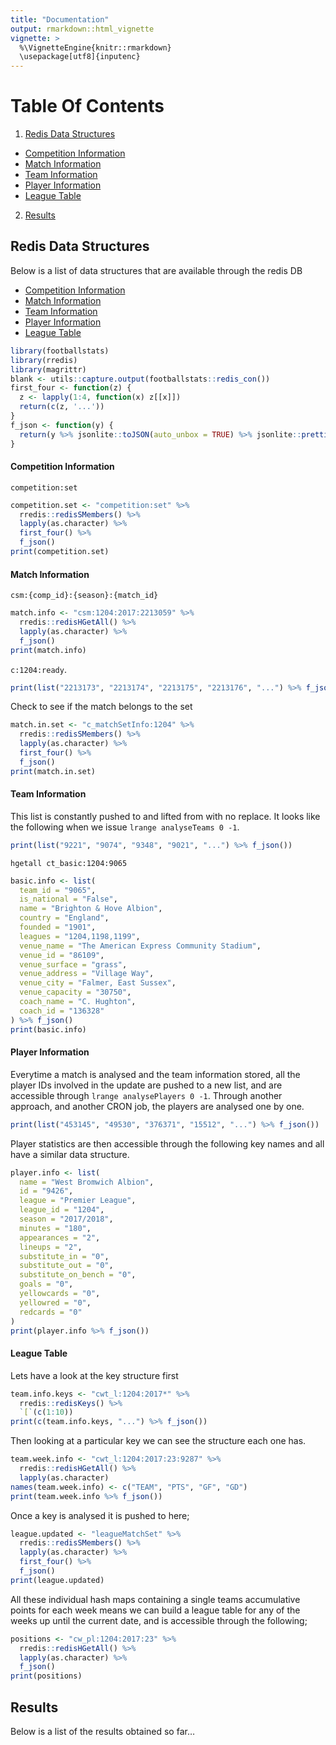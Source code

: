 ```yaml
---
title: "Documentation"
output: rmarkdown::html_vignette
vignette: >
  %\VignetteEngine{knitr::rmarkdown}
  \usepackage[utf8]{inputenc}
---
```


# Table Of Contents
1. [Redis Data Structures](#datastructures)
 * [Competition Information](#competitioninfo)
 * [Match Information](#matchinfo)
 * [Team Information](#teaminfo)
 * [Player Information](#playerinfo)
 * [League Table](#leaguetable)
2. [Results](#results)


## Redis Data Structures {#datastructures}
Below is a list of data structures that are available through the redis DB

* [Competition Information](#competitioninfo)
* [Match Information](#matchinfo)
* [Team Information](#teaminfo)
* [Player Information](#playerinfo)
* [League Table](#leaguetable)

```r
library(footballstats)
library(rredis)
library(magrittr)
blank <- utils::capture.output(footballstats::redis_con())
first_four <- function(z) {
  z <- lapply(1:4, function(x) z[[x]])
  return(c(z, '...'))
}
f_json <- function(y) {
  return(y %>% jsonlite::toJSON(auto_unbox = TRUE) %>% jsonlite::prettify())
}
```

#### Competition Information {#competitioninfo}
`competition:set`
```r
competition.set <- "competition:set" %>% 
  rredis::redisSMembers() %>%
  lapply(as.character) %>%
  first_four() %>% 
  f_json()
print(competition.set)
```


#### Match Information {#matchinfo}
`csm:{comp_id}:{season}:{match_id}`
```r
match.info <- "csm:1204:2017:2213059" %>% 
  rredis::redisHGetAll() %>%
  lapply(as.character) %>% 
  f_json()
print(match.info)
```
`c:1204:ready`.
```r
print(list("2213173", "2213174", "2213175", "2213176", "...") %>% f_json())
```
Check to see if the match belongs to the set
```r
match.in.set <- "c_matchSetInfo:1204" %>% 
  rredis::redisSMembers() %>%
  lapply(as.character) %>%
  first_four() %>% 
  f_json()
print(match.in.set)
```


#### Team Information {#teaminformation}
This list is constantly pushed to and lifted from with no replace. It looks like the following when we issue `lrange analyseTeams 0 -1`.
```r
print(list("9221", "9074", "9348", "9021", "...") %>% f_json())
```
`hgetall ct_basic:1204:9065`
```r
basic.info <- list(
  team_id = "9065",
  is_national = "False",
  name = "Brighton & Hove Albion",
  country = "England",
  founded = "1901",
  leagues = "1204,1198,1199",
  venue_name = "The American Express Community Stadium",
  venue_id = "86109",
  venue_surface = "grass",
  venue_address = "Village Way",
  venue_city = "Falmer, East Sussex",
  venue_capacity = "30750",
  coach_name = "C. Hughton",
  coach_id = "136328"
) %>% f_json()
print(basic.info)
```


#### Player Information {#playerinformation}
Everytime a match is analysed and the team information stored, all the player IDs involved in the update are pushed to a new list, and are accessible through `lrange analysePlayers 0 -1`. Through another approach, and another CRON job, the players are analysed one by one.
```r
print(list("453145", "49530", "376371", "15512", "...") %>% f_json())
```
Player statistics are then accessible through the following key names and all have a similar data structure.
```r
player.info <- list(
  name = "West Bromwich Albion",
  id = "9426",
  league = "Premier League",
  league_id = "1204",
  season = "2017/2018",
  minutes = "180",
  appearances = "2",
  lineups = "2",
  substitute_in = "0",
  substitute_out = "0",
  substitute_on_bench = "0",
  goals = "0",
  yellowcards = "0",
  yellowred = "0",
  redcards = "0"
) 
print(player.info %>% f_json())
```


#### League Table {#leaguetable}
Lets have a look at the key structure first
```r
team.info.keys <- "cwt_l:1204:2017*" %>% 
  rredis::redisKeys() %>% 
  `[`(c(1:10))
print(c(team.info.keys, "...") %>% f_json())
```
Then looking at a particular key we can see the structure each one has.
```r
team.week.info <- "cwt_l:1204:2017:23:9287" %>%
  rredis::redisHGetAll() %>% 
  lapply(as.character)
names(team.week.info) <- c("TEAM", "PTS", "GF", "GD")
print(team.week.info %>% f_json())
```
Once a key is analysed it is pushed to here;
```r
league.updated <- "leagueMatchSet" %>% 
  rredis::redisSMembers() %>%
  lapply(as.character) %>%
  first_four() %>% 
  f_json()
print(league.updated)
```
All these individual hash maps containing a single teams accumulative points for each week means we can build a league table for any of the weeks up until the current date, and is accessible through the following;
```r
positions <- "cw_pl:1204:2017:23" %>%
  rredis::redisHGetAll() %>%
  lapply(as.character) %>% 
  f_json()
print(positions)
```


## Results {#results}
Below is a list of the results obtained so far...
